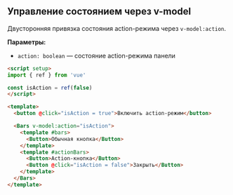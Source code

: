 ## Управление состоянием через v-model

Двусторонняя привязка состояния action-режима через `v-model:action`.

**Параметры:**
- `action: boolean` — состояние action-режима панели

```html
<script setup>
import { ref } from 'vue'

const isAction = ref(false)
</script>

<template>
  <button @click="isAction = true">Включить action-режим</button>

  <Bars v-model:action="isAction">
    <template #bars>
      <Button>Обычная кнопка</Button>
    </template>
    <template #actionBars>
      <Button>Action-кнопка</Button>
      <Button @click="isAction = false">Закрыть</Button>
    </template>
  </Bars>
</template>
```
